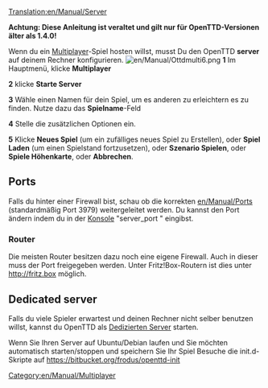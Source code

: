 [[Translation:en/Manual/Server]]


'''Achtung: Diese Anleitung ist veraltet und gilt nur für OpenTTD-Versionen älter als 1.4.0!'''

Wenn du ein [[en/Manual/Multiplayer|Multiplayer]]-Spiel hosten willst, musst Du den OpenTTD '''server''' auf deinem Rechner konfigurieren.
[[File:en/Manual/Ottdmulti6.png|right]]
'''1''' Im Hauptmenü, klicke '''Multiplayer'''

'''2''' klicke '''Starte Server'''

'''3''' Wähle einen Namen für dein Spiel, um es anderen zu erleichtern es zu finden. Nutze dazu das '''Spielname'''-Feld 

'''4''' Stelle die zusätzlichen Optionen ein.

'''5''' Klicke '''Neues Spiel''' (um ein zufälliges neues Spiel zu Erstellen), oder '''Spiel Laden''' (um einen Spielstand fortzusetzen), oder '''Szenario Spielen''', oder '''Spiele Höhenkarte''', oder '''Abbrechen'''.

==Ports==
Falls du hinter einer Firewall bist, schau ob die korrekten [[en/Manual/Port]]s (standardmäßig Port 3979) weitergeleitet werden.
Du kannst den Port ändern indem du in der [[de/Manual/Konsole|Konsole]] "server_port <port>" eingibst.

===Router===
Die meisten Router besitzen dazu noch eine eigene Firewall. Auch in dieser muss der Port freigegeben werden. Unter Fritz!Box-Routern ist dies unter [http://fritz.box http://fritz.box] möglich.

==Dedicated server==
Falls du viele Spieler erwartest und deinen Rechner nicht selber benutzen willst, kannst du OpenTTD als [[en/Manual/Dedicated server| Dedizierten Server]] starten.

Wenn Sie Ihren Server auf Ubuntu/Debian laufen und Sie möchten automatisch starten/stoppen und speichern Sie Ihr Spiel Besuche die init.d-Skripte auf https://bitbucket.org/frodus/openttd-init
[[Category:en/Manual/Multiplayer]]